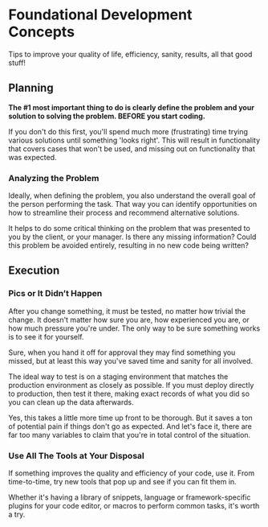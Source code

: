 # Foundational Development Concepts

Tips to improve your quality of life, efficiency, sanity, results, all that good stuff!

## Planning

**The #1 most important thing to do is clearly define the problem and your solution to solving the problem. BEFORE you start coding.**

If you don't do this first, you'll spend much more (frustrating) time trying various solutions until something 'looks right'. This will result in functionality that covers cases that won't be used, and missing out on functionality that was expected.

### Analyzing the Problem

Ideally, when defining the problem, you also understand the overall goal of the person performing the task. That way you can identify opportunities on how to streamline their process and recommend alternative solutions.

It helps to do some critical thinking on the problem that was presented to you by the client, or your manager. Is there any missing information? Could this problem be avoided entirely, resulting in no new code being written?

## Execution

### Pics or It Didn’t Happen

After you change something, it must be tested, no matter how trivial the change. It doesn't matter how sure you are, how experienced you are, or how much pressure you're under. The only way to be sure something works is to see it for yourself.

Sure, when you hand it off for approval they may find something you missed, but at least this way you've saved time and sanity for all involved.

The ideal way to test is on a staging environment that matches the production environment as closely as possible. If you must deploy directly to production, then test it there, making exact records of what you did so you can clean up the data afterwards.

Yes, this takes a little more time up front to be thorough. But it saves a ton of potential pain if things don't go as expected. And let's face it, there are far too many variables to claim that you're in total control of the situation.

### Use All The Tools at Your Disposal

If something improves the quality and efficiency of your code, use it. From time-to-time, try new tools that pop up and see if you can fit them in.

Whether it's having a library of snippets, language or framework-specific plugins for your code editor, or macros to perform common tasks, it's worth a try.